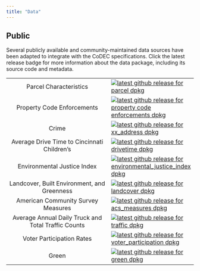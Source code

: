 ```yaml
---
title: "Data"
---
```


## Public

Several publicly available and community-maintained data sources have been adapted to integrate with the CoDEC specifications.
Click the latest release badge for more information about the data package, including its source code and metadata.

| | |
|:-----:|:----|
| Parcel Characteristics |[![latest github release for parcel dpkg](https://img.shields.io/github/v/release/geomarker-io/codec?sort=date&filter=parcel-*&display_name=tag&label=%5B%E2%98%B0%5D&labelColor=%238CB4C3&color=%23396175)](https://github.com/geomarker-io/codec/releases?q=parcel&expanded=false)|
| Property Code Enforcements |[![latest github release for property code enforcements dpkg](https://img.shields.io/github/v/release/geomarker-io/codec?sort=date&filter=property_code_enforcements-*&display_name=tag&label=%5B%E2%98%B0%5D&labelColor=%238CB4C3&color=%23396175)](https://github.com/geomarker-io/codec/releases?q=property_code_enforcements&expanded=false)|
| Crime |[![latest github release for xx_address dpkg](https://img.shields.io/github/v/release/geomarker-io/codec?sort=date&filter=xx_address-*&display_name=tag&label=%5B%E2%98%B0%5D&labelColor=%238CB4C3&color=%23396175)](https://github.com/geomarker-io/codec/releases?q=xx_address&expanded=false)|
| Average Drive Time to Cincinnati Children's |[![latest github release for drivetime dpkg](https://img.shields.io/github/v/release/geomarker-io/codec?sort=date&filter=drivetime-*&display_name=tag&label=%5B%E2%98%B0%5D&labelColor=%238CB4C3&color=%23396175)](https://github.com/geomarker-io/CODECtools/releases?q=drivetime&expanded=false)|
| Environmental Justice Index |[![latest github release for environmental_justice_index dpkg](https://img.shields.io/github/v/release/geomarker-io/codec?sort=date&filter=environmental_justice_index-*&display_name=tag&label=%5B%E2%98%B0%5D&labelColor=%238CB4C3&color=%23396175)](https://github.com/geomarker-io/codec/releases?q=environmental_justice_index&expanded=false)|
| Landcover, Built Environment, and Greenness |[![latest github release for landcover dpkg](https://img.shields.io/github/v/release/geomarker-io/codec?sort=date&filter=landcover-*&display_name=tag&label=%5B%E2%98%B0%5D&labelColor=%238CB4C3&color=%23396175)](https://github.com/geomarker-io/codec/releases?q=landcover&expanded=false)|
| American Community Survey Measures |[![latest github release for acs_measures dpkg](https://img.shields.io/github/v/release/geomarker-io/codec?sort=date&filter=acs_measures-*&display_name=tag&label=%5B%E2%98%B0%5D&labelColor=%238CB4C3&color=%23396175)](https://github.com/geomarker-io/codec/releases?q=acs_measures&expanded=false)|
| Average Annual Daily Truck and Total Traffic Counts |[![latest github release for traffic dpkg](https://img.shields.io/github/v/release/geomarker-io/codec?sort=date&filter=traffic-*&display_name=tag&label=%5B%E2%98%B0%5D&labelColor=%238CB4C3&color=%23396175)](https://github.com/geomarker-io/codec/releases?q=traffic&expanded=false)|
| Voter Participation Rates |[![latest github release for voter_participation dpkg](https://img.shields.io/github/v/release/geomarker-io/codec?sort=date&filter=voter_participation-*&display_name=tag&label=%5B%E2%98%B0%5D&labelColor=%238CB4C3&color=%23396175)](https://github.com/geomarker-io/codec/releases?q=voter_participation_rates&expanded=false)|
| Green |[![latest github release for green dpkg](https://img.shields.io/github/v/release/geomarker-io/codec?sort=date&filter=green-*&display_name=tag&label=%5B%E2%98%B0%5D&labelColor=%238CB4C3&color=%23396175)](https://github.com/geomarker-io/codec/releases?q=green&expanded=false)|


